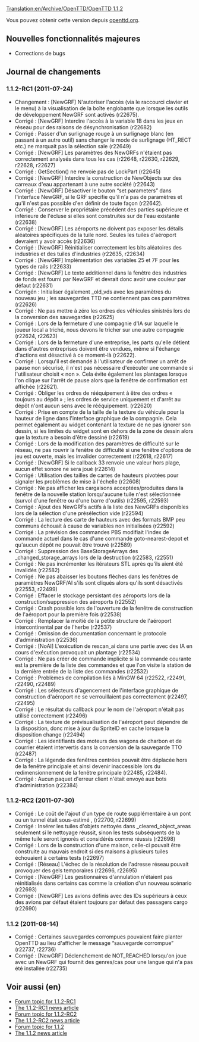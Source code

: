 [[Translation:en/Archive/OpenTTD/OpenTTD 1.1.2]]

{{fr/Archive/OpenTTD/Livraison|prec=fr/Archive/OpenTTD/OpenTTD 1.1.1|suiv=fr/Archive/OpenTTD/OpenTTD 1.1.3|date=14/08/2011}}

Vous pouvez obtenir cette version depuis [http://www.openttd.org/download-stable/1.1.2 openttd.org].

==Nouvelles fonctionnalités majeures==

* Corrections de bugs

==Journal de changements==

===1.1.2-RC1 (2011-07-24)===

* Changement : [NewGRF] N'autoriser l'accès (via le raccourci clavier et le menu) à la visualisation de la boîte englobante que lorsque les outils de développement NewGRF sont activés (r22675).
* Corrigé : [NewGRF] Interdire l'accès à la variable 1B dans les jeux en réseau pour des raisons de désynchronisation (r22682)
* Corrigé : Passer d'un surlignage rouge à un surlignage blanc (en passant à un autre outil) sans changer le mode de surlignage (HT_RECT etc.) ne marquait pas la sélection sale {{en/Flyspray|4670}} (r22649)
* Corrigé : [NewGRF] Les paramètres des NewGRFs n'étaient pas correctement analysés dans tous les cas {{en/Flyspray|4599}} (r22648, r22630, r22629, r22628, r22627)
* Corrigé : GetSection() ne renvoie pas de LockPart {{en/Flyspray|4678}} (r22645)
* Corrigé : [NewGRF] Interdire la construction de NewObjects sur des carreaux d'eau appartenant à une autre société (r22643)
* Corrigé : [NewGRF] Désactiver le bouton “set parameters” dans l'interface NewGRF, si le GRF spécifie qu'il n'a pas de paramètres et qu'il n'est pas possible d'en définir de toute façon (r22642).
* Corrigé : Conserver le propriétaire précédent des parties supérieure et inférieure de l'écluse si elles sont construites sur de l'eau existante (r22638)
* Corrigé : [NewGRF] Les aéroports ne doivent pas exposer les détails aléatoires spécifiques de la tuile nord. Seules les tuiles d'aéroport devraient y avoir accès (r22636)
* Corrigé : [NewGRF] Réinitialiser correctement les bits aléatoires des industries et des tuiles d'industries (r22635, r22634)
* Corrigé : [NewGRF] Implémentation des variables 25 et 7F pour les types de rails (r22633)
* Corrigé : [NewGRF] Le texte additionnel dans la fenêtre des industries de fonds est fourni par NewGRF et devrait donc avoir une couleur par défaut (r22631)
* Corrigén : Initialiser également _old_vds avec les paramètres du nouveau jeu ; les sauvegardes TTD ne contiennent pas ces paramètres {{en/Flyspray|4622}} (r22626)
* Corrigé : Ne pas mettre à zéro les ordres des véhicules sinistrés lors de la conversion des sauvegardes {{en/Flyspray|4642}} (r22625)
* Corrigé : Lors de la fermeture d'une compagnie d'IA sur laquelle le joueur local a triché, nous devons le tricher sur une autre compagnie {{en/Flyspray|4654}} (r22624, r22623)
* Corrigé : Lors de la fermeture d'une entreprise, les parts qu'elle détient dans d'autres entreprises doivent être vendues, même si l'échange d'actions est désactivé à ce moment-là (r22622).
* Corrigé : Lorsqu'il est demandé à l'utilisateur de confirmer un arrêt de pause non sécurisé, il n'est pas nécessaire d'exécuter une commande si l'utilisateur choisit « non ». Cela évite également les plantages lorsque l'on clique sur l'arrêt de pause alors que la fenêtre de confirmation est affichée (r22621).
* Corrigé : Obliger les ordres de rééquipement à être des ordres « toujours au dépôt » ; les ordres de service uniquement et d'arrêt au dépôt n'ont aucun sens avec le rééquipement. {{en/Flyspray|4651}} (r22620)
* Corrigé : Prise en compte de la taille de la texture du véhicule pour la hauteur de ligne dans l'interface graphique de la compagnie. Cela permet également au widget contenant la texture de ne pas ignorer son dessin, si les limites du widget sont en dehors de la zone de dessin alors que la texture a besoin d'être dessiné {{en/Flyspray|4662}} (r22619)
* Corrigé : Lors de la modification des paramètres de difficulté sur le réseau, ne pas rouvrir la fenêtre de difficulté si une fenêtre d'options de jeu est ouverte, mais les invalider correctement {{en/Flyspray|4653}} (r22618, r22617)
* Corrigé : [NewGRF] Si le callback 33 renvoie une valeur hors plage, aucun effet sonore ne sera joué {{en/Flyspray|4656}} (r22614)
* Corrigé : Utilisation des tailles de cartes de hauteurs pivotées pour signaler les problèmes de mise à l'échelle {{en/Flyspray|4663}} (r22608)
* Corrigé : Ne pas afficher les cargaisons acceptées/produites dans la fenêtre de la nouvelle station lorsqu'aucune tuile n'est sélectionnée (survol d'une fenêtre ou d'une barre d'outils) {{en/Flyspray|4647}} (r22595, r22593)
* Corrigé : Ajout des NewGRFs actifs à la liste des NewGRFs disponibles lors de la sélection d'une présélection vide {{en/Flyspray|4644}} (r22594)
* Corrigé : La lecture des carte de hauteurs avec des formats BMP peu communs échouait à cause de variables non initialisées {{en/Flyspray|4645}} (r22592)
* Corrigé : La prévision des commandes PBS modifiait l'index de commande actuel dans le cas d'une commande goto-nearest-depot et qu'aucun dépôt ne pouvait être trouvé {{en/Flyspray|4641}} (r22589)
* Corrigé : Suppression des BaseStorageArrays des _changed_storage_arrays lors de la destruction (r22583, r22551)
* Corrigé : Ne pas incrémenter les itérateurs STL après qu'ils aient été invalidés (r22582)
* Corrigé : Ne pas abaisser les boutons flèches dans les fenêtres de paramètres NewGRF/AI s'ils sont cliqués alors qu'ils sont désactivés (r22553, r22499)
* Corrigé : Effacer le stockage persistant des aéroports lors de la construction/suppression des aéroports (r22552)
* Corrigé : Crash possible lors de l'ouverture de la fenêtre de construction de l'aéroport pour la première fois {{en/Flyspray|4619}} (r22538)
* Corrigé : Remplacer la moitié de la petite structure de l'aéroport intercontinental par de l'herbe {{en/Flyspray|3494}} (r22537)
* Corrigé : Omission de documentation concernant le protocole d'administration {{en/Flyspray|4632}} (r22536)
* Corrigé : [NoAI] L'exécution de rescan_ai dans une partie avec des IA en cours d'exécution provoquait un plantage {{en/Flyspray|4631}} (r22534)
* Corrigé : Ne pas créer de commande implicite si la commande courante est la première de la liste des commandes et que l'on visite la station de la dernière entrée de la liste des commandes (r22532)
* Corrigé : Problèmes de compilation liés à MinGW 64 {{en/Flyspray|4623}} (r22522, r22491, r22490, r22489)
* Corrigé : Les sélecteurs d'agencement de l'interface graphique de construction d'aéroport ne se verrouillaient pas correctement (r22497, r22495)
* Corrigé : Le résultat du callback pour le nom de l'aéroport n'était pas utilisé correctement (r22496)
* Corrigé : La texture de prévisualisation de l'aéroport peut dépendre de la disposition, donc mise à jour du SpriteID en cache lorsque la disposition change (r22494)
* Corrigé : Les identifiants des moteurs des wagons de charbon et de courrier étaient intervertis dans la conversion de la sauvegarde TTO {{en/Flyspray|4622}} (r22487)
* Corrigé : La légende des fenêtres centrées pouvait être déplacée hors de la fenêtre principale et ainsi devenir inaccessible lors du redimensionnement de la fenêtre principale (r22485, r22484).
* Corrigé : Aucun paquet d'erreur client n'était envoyé aux bots d'administration {{en/Flyspray|4585}} (r22384)

===1.1.2-RC2 (2011-07-30)===
* Corrigé : Le coût de l'ajout d'un type de route supplémentaire à un pont ou un tunnel était sous-estimé {{en/Flyspray|4680}}, {{en/Flyspray|4681}} (r22700, r22699)
* Corrigé : Insérer les tuiles d'objets nettoyés dans _cleared_object_areas seulement si le nettoyage réussit, sinon les tests subséquents de la même tuile seront ignorés et considérés comme réussis {{en/Flyspray|4694}} (r22698)
* Corrigé : Lors de la construction d'une maison, celle-ci pouvait être construite au mauvais endroit si des maisons à plusieurs tuiles échouaient à certains tests (r22697)
* Corrigé : [Réseau] L'échec de la résolution de l'adresse réseau pouvait provoquer des gels temporaires {{en/Flyspray|4697}} (r22696, r22695)
* Corrigé : [NewGRF] Les gestionnaires d'annulation n'étaient pas réinitialisés dans certains cas comme la création d'un nouveau scénario {{en/Flyspray|4691}} (r22693)
* Corrigé : [NewGRF] Les avions définis avec des IDs supérieurs à ceux des avions par défaut étaient toujours par défaut des passagers cargo (r22690)

===1.1.2 (2011-08-14)===
* Corrigé : Certaines sauvegardes corrompues pouvaient faire planter OpenTTD au lieu d'afficher le message “sauvegarde corrompue” {{en/Flyspray|4717}} (r22737, r22736)
* Corrigé : [NewGRF] Déclenchement de NOT_REACHED lorsqu'on joue avec un NewGRF qui fournit des genres/cas pour une langue qui n'a pas été installée {{en/Flyspray|4718}} (r22735)

==Voir aussi (en)==

*[http://www.tt-forums.net/viewtopic.php?f=29&t=55939 Forum topic for 1.1.2-RC1]
*[http://www.openttd.org/en/news/151 The 1.1.2-RC1 news article]
*[http://www.tt-forums.net/viewtopic.php?f=29&t=55997 Forum topic for 1.1.2-RC2]
*[http://www.openttd.org/en/news/152 The 1.1.2-RC2 news article]
*[http://www.tt-forums.net/viewtopic.php?f=29&t=56247 Forum topic for 1.1.2]
*[http://www.openttd.org/en/news/153 The 1.1.2 news article]